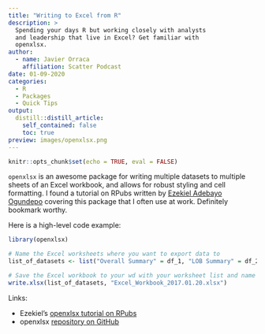 ```yaml
---
title: "Writing to Excel from R"
description: > 
  Spending your days R but working closely with analysts 
  and leadership that live in Excel? Get familiar with
  openxlsx.
author:
  - name: Javier Orraca
    affiliation: Scatter Podcast
date: 01-09-2020
categories:
  - R
  - Packages
  - Quick Tips
output:
  distill::distill_article:
    self_contained: false
    toc: true
preview: images/openxlsx.png
---
```


```r
knitr::opts_chunk$set(echo = TRUE, eval = FALSE)
```

`openxlsx` is an awesome package for writing multiple datasets to multiple sheets of an Excel workbook, and allows for robust styling and cell formatting. I found a tutorial on RPubs written by [Ezekiel Adebayo Ogundepo](https://www.linkedin.com/in/ezekiel-ogundepo/) covering this package that I often use at work. Definitely bookmark worthy.

Here is a high-level code example:
```r
library(openxlsx)

# Name the Excel worksheets where you want to export data to
list_of_datasets <- list("Overall Summary" = df_1, "LOB Summary" = df_2, "Details" = df_3)

# Save the Excel workbook to your wd with your worksheet list and name the Excel file
write.xlsx(list_of_datasets, "Excel_Workbook_2017.01.20.xlsx")
```

Links:

* Ezekiel's [openxlsx tutorial on RPubs](https://rpubs.com/gbganalyst/RdatatoExcelworkbook)
* openxlsx [repository on GitHub](https://github.com/awalker89/openxlsx)